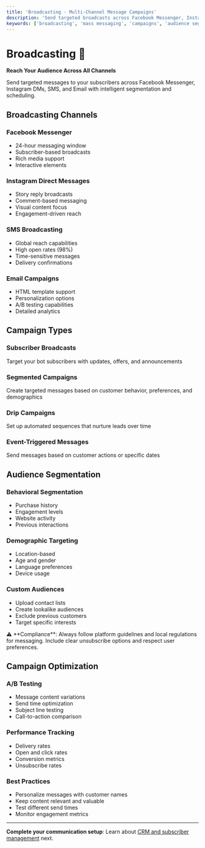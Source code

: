 ```yaml
---
title: 'Broadcasting - Multi-Channel Message Campaigns'
description: 'Send targeted broadcasts across Facebook Messenger, Instagram, SMS, and Email. Create campaigns, segment audiences, and track performance.'
keywords: ['broadcasting', 'mass messaging', 'campaigns', 'audience segmentation', 'multi-channel', 'message campaigns']
---
```



# Broadcasting 📢

**Reach Your Audience Across All Channels**

Send targeted messages to your subscribers across Facebook Messenger, Instagram DMs, SMS, and Email with intelligent segmentation and scheduling.

## Broadcasting Channels

### Facebook Messenger
- 24-hour messaging window
- Subscriber-based broadcasts
- Rich media support
- Interactive elements

### Instagram Direct Messages
- Story reply broadcasts
- Comment-based messaging
- Visual content focus
- Engagement-driven reach

### SMS Broadcasting
- Global reach capabilities
- High open rates (98%)
- Time-sensitive messages
- Delivery confirmations

### Email Campaigns
- HTML template support
- Personalization options
- A/B testing capabilities
- Detailed analytics

## Campaign Types


### Subscriber Broadcasts
Target your bot subscribers with updates, offers, and announcements

### Segmented Campaigns
Create targeted messages based on customer behavior, preferences, and demographics

### Drip Campaigns
Set up automated sequences that nurture leads over time

### Event-Triggered Messages
Send messages based on customer actions or specific dates


## Audience Segmentation

### Behavioral Segmentation
- Purchase history
- Engagement levels
- Website activity
- Previous interactions

### Demographic Targeting
- Location-based
- Age and gender
- Language preferences
- Device usage

### Custom Audiences
- Upload contact lists
- Create lookalike audiences
- Exclude previous customers
- Target specific interests

<Warning>
⚠️ **Compliance**: Always follow platform guidelines and local regulations for messaging. Include clear unsubscribe options and respect user preferences.
</Warning>

## Campaign Optimization

### A/B Testing
- Message content variations
- Send time optimization
- Subject line testing
- Call-to-action comparison

### Performance Tracking
- Delivery rates
- Open and click rates
- Conversion metrics
- Unsubscribe rates

### Best Practices
- Personalize messages with customer names
- Keep content relevant and valuable
- Test different send times
- Monitor engagement metrics

---

**Complete your communication setup**: Learn about [CRM and subscriber management](/en/communication/subscriber-management) next.
